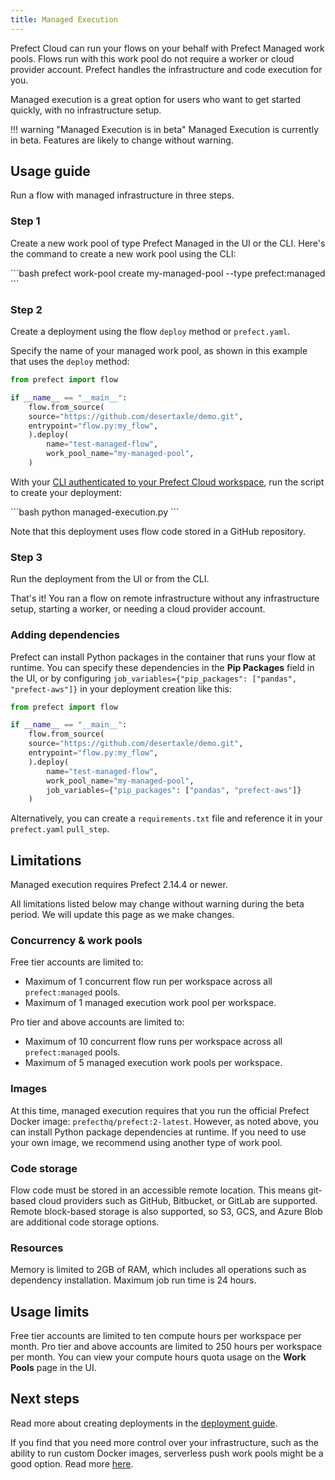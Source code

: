 ```yaml
---
title: Managed Execution
---
```



Prefect Cloud can run your flows on your behalf with Prefect Managed work pools.
Flows run with this work pool do not require a worker or cloud provider account.
Prefect handles the infrastructure and code execution for you.

Managed execution is a great option for users who want to get started quickly, with no infrastructure setup.

!!! warning "Managed Execution is in beta"
    Managed Execution is currently in beta.
    Features are likely to change without warning.

## Usage guide

Run a flow with managed infrastructure in three steps.

### Step 1

Create a new work pool of type Prefect Managed in the UI or the CLI.
Here's the command to create a new work pool using the CLI:

<div class="terminal">
```bash
prefect work-pool create my-managed-pool --type prefect:managed
```
</div>

### Step 2

Create a deployment using the flow `deploy` method or `prefect.yaml`.

Specify the name of your managed work pool, as shown in this example that uses the `deploy` method:

```python hl_lines="9" title="managed-execution.py"
from prefect import flow

if __name__ == "__main__":
    flow.from_source(
    source="https://github.com/desertaxle/demo.git",
    entrypoint="flow.py:my_flow",
    ).deploy(
        name="test-managed-flow",
        work_pool_name="my-managed-pool",
    )
```

With your [CLI authenticated to your Prefect Cloud workspace](/2.18/cloud/users/api-keys/), run the script to create your deployment:

<div class="terminal">
```bash
python managed-execution.py
```
</div>

Note that this deployment uses flow code stored in a GitHub repository.

### Step 3

Run the deployment from the UI or from the CLI.

That's it! You ran a flow on remote infrastructure without any infrastructure setup, starting a worker, or needing a cloud provider account.

### Adding dependencies

Prefect can install Python packages in the container that runs your flow at runtime.
You can specify these dependencies in the **Pip Packages** field in the UI, or by configuring `job_variables={"pip_packages": ["pandas", "prefect-aws"]}` in your deployment creation like this:

```python hl_lines="10"
from prefect import flow

if __name__ == "__main__":
    flow.from_source(
    source="https://github.com/desertaxle/demo.git",
    entrypoint="flow.py:my_flow",
    ).deploy(
        name="test-managed-flow",
        work_pool_name="my-managed-pool",
        job_variables={"pip_packages": ["pandas", "prefect-aws"]}
    )
```

Alternatively, you can create a `requirements.txt` file and reference it in your `prefect.yaml` `pull_step`.

## Limitations

Managed execution requires Prefect 2.14.4 or newer.

All limitations listed below may change without warning during the beta period.
We will update this page as we make changes.

### Concurrency & work pools

Free tier accounts are limited to:

- Maximum of 1 concurrent flow run per workspace across all `prefect:managed` pools.
- Maximum of 1 managed execution work pool per workspace.

Pro tier and above accounts are limited to:

- Maximum of 10 concurrent flow runs per workspace across all `prefect:managed` pools.
- Maximum of 5 managed execution work pools per workspace.

### Images

At this time, managed execution requires that you run the official Prefect Docker image: `prefecthq/prefect:2-latest`. However, as noted above, you can install Python package dependencies at runtime. If you need to use your own image, we recommend using another type of work pool.

### Code storage

Flow code must be stored in an accessible remote location.
This means git-based cloud providers such as GitHub, Bitbucket, or GitLab are supported.
Remote block-based storage is also supported, so S3, GCS, and Azure Blob are additional code storage options.

### Resources

Memory is limited to 2GB of RAM, which includes all operations such as dependency installation. Maximum job run time is 24 hours.

## Usage limits

Free tier accounts are limited to ten compute hours per workspace per month. Pro tier and above accounts are limited to 250 hours per workspace per month. You can view your compute hours quota usage on the **Work Pools** page in the UI.

## Next steps

Read more about creating deployments in the [deployment guide](/2.18/guides/prefect-deploy/).

If you find that you need more control over your infrastructure, such as the ability to run custom Docker images, serverless push work pools might be a good option.
Read more [here](/2.18/guides/deployment/push-work-pools/).
